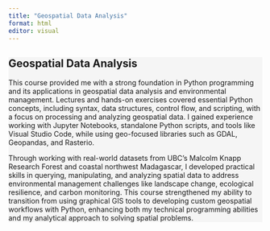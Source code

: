```yaml
---
title: "Geospatial Data Analysis"
format: html
editor: visual
---
```


::: {style="background-color: #f5f5f5"}
# Geospatial Data Analysis

This course provided me with a strong foundation in Python programming and its applications in geospatial data analysis and environmental management. Lectures and hands-on exercises covered essential Python concepts, including syntax, data structures, control flow, and scripting, with a focus on processing and analyzing geospatial data. I gained experience working with Jupyter Notebooks, standalone Python scripts, and tools like Visual Studio Code, while using geo-focused libraries such as GDAL, Geopandas, and Rasterio.

Through working with real-world datasets from UBC’s Malcolm Knapp Research Forest and coastal northwest Madagascar, I developed practical skills in querying, manipulating, and analyzing spatial data to address environmental management challenges like landscape change, ecological resilience, and carbon monitoring. This course strengthened my ability to transition from using graphical GIS tools to developing custom geospatial workflows with Python, enhancing both my technical programming abilities and my analytical approach to solving spatial problems.
:::
